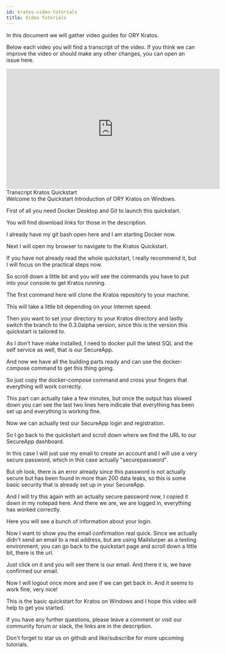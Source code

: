 ```yaml
---
id: kratos-video-tutorials
title: Video Tutorials
---
```


In this document we will gather video guides for ORY Kratos. 

Below each video you will find a transcript of the video. If you think we can improve the video or should make any other changes, you can open an issue here. 

<iframe width="560" height="315" src="https://www.youtube.com/embed/5t1Zr_zJc7E" frameborder="0" allowfullscreen></iframe
<details><summary>Transcript Kratos Quickstart</summary>
Welcome to the Quickstart Introduction of ORY Kratos on Windows.

First of all you need Docker Desktop and Git to launch this quickstart.

You will find download links for those in the description.

I already have my git bash open here and I am starting Docker now. 

Next I will open my browser to navigate to the Kratos Quickstart. 

If you have not already read the whole quickstart, I really recommend it, but I will focus on the practical steps now.

So scroll down a little bit and you will see the commands you have to put into your console to get Kratos running. 

The first command here will clone the Kratos repository to your machine. 

This will take a little bit depending on your internet speed. 

Then you want to set your directory to your Kratos directory and lastly switch the branch to the 0.3.0alpha version, since this is the version this quickstart is tailored to.

As I don't have make installed, I need to docker pull the latest SQL and the self service as well, that is our SecureApp.

And now we have all the building parts ready and can use the docker-compose command to get this thing going. 

So just copy the docker-compose command and cross your fingers that everything will work correctly. 

This part can actually take a few minutes, but once the output has slowed down you can see the last two lines here indicate that everything has been set up and everything is working fine. 

Now we can actually test our SecureApp login and registration.

So I go back to the quickstart and scroll down where we find the URL to our SecureApp dashboard. 

In this case I will just use my email to create an account and I will use a very secure password, which in this case actually "securepassword".

But oh look, there is an error already since this password is not actually secure but has been found in more than 200 data leaks, so this is some basic security that is already set up in your SecureApp. 

And I will try this again with an actually secure password now, I copied it down in my notepad here. And there we are, we are logged in, everything has worked correctly.

Here you will see a bunch of information about your login. 

Now I want to show you the email confirmation real quick. Since we actually didn't send an email to a real address, but are using Mailslurper as a testing environment, you can go back to the quickstart page and scroll down a little bit, there is the url.

Just click on it and you will see there is our email. And there it is, we have confirmed our email. 

Now I will logout once more and see if we can get back in. And it seems to work fine, very nice!

This is the basic quickstart for Kratos on Windows and I hope this video will help to get you started.

If you have any further questions, please leave a comment or visit our community forum or slack, the links are in the description. 

Don't forget to star us on github and like/subscribe for more upcoming tutorials.

<p>
